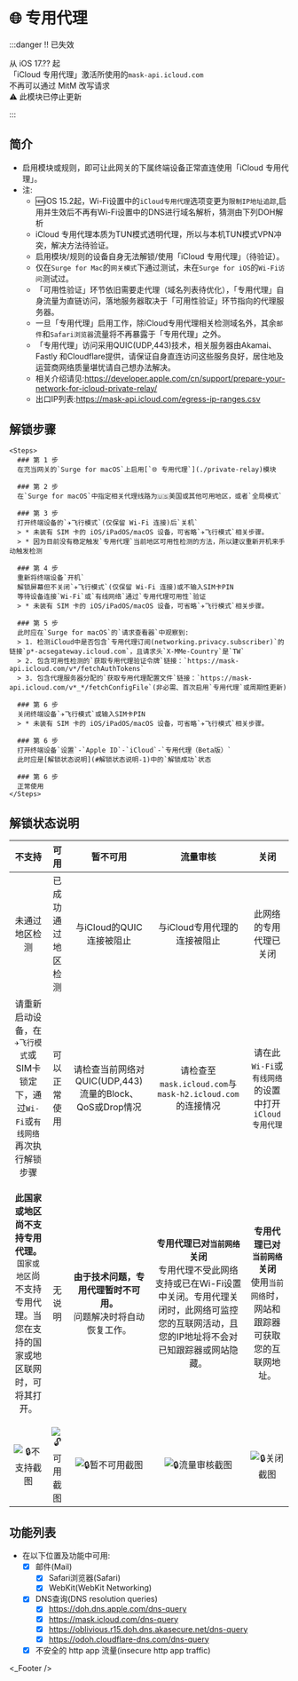 
# 🌐 专用代理

:::danger ‼️ 已失效

从 iOS 17.?? 起  
「iCloud 专用代理」激活所使用的`mask-api.icloud.com`  
不再可以通过 MitM 改写请求  
⚠️ 此模块已停止更新

:::

## 简介
* 启用模块或规则，即可让此网关的下属终端设备正常直连使用「iCloud 专用代理」。
* 注:
  * 🆕iOS 15.2起，Wi-Fi设置中的`iCloud专用代理`选项变更为`限制IP地址追踪`,启用并生效后不再有Wi-Fi设置中的DNS进行域名解析，猜测由下列DOH解析
  * iCloud 专用代理本质为TUN模式透明代理，所以与本机TUN模式VPN冲突，解决方法待验证。
  * 启用模块/规则的设备自身无法解锁/使用「iCloud 专用代理」（待验证）。
  * 仅在`Surge for Mac`的`网关模式`下通过测试，未在`Surge for iOS`的`Wi-Fi访问`测试过。
  * 「可用性验证」环节依旧需要走代理（域名列表待优化），「专用代理」自身流量为直链访问，落地服务器取决于「可用性验证」环节指向的代理服务器。
  * 一旦「专用代理」启用工作，除iCloud专用代理相关检测域名外，其余`邮件`和`Safari浏览器`流量将不再暴露于「专用代理」之外。
  * 「专用代理」访问采用QUIC(UDP,443)技术，相关服务器由Akamai、Fastly 和Cloudflare提供，请保证自身直连访问这些服务良好，居住地及运营商网络质量堪忧请自己想办法解决。
  * 相关介绍请见:https://developer.apple.com/cn/support/prepare-your-network-for-icloud-private-relay/
  * 出口IP列表:https://mask-api.icloud.com/egress-ip-ranges.csv

## 解锁步骤

    <Steps>
      ### 第 1 步
      在充当网关的`Surge for macOS`上启用[`🌐 专用代理`](./private-relay)模块  

      ### 第 2 步
      在`Surge for macOS`中指定相关代理线路为🇺🇸美国或其他可用地区，或者`全局模式`  

      ### 第 3 步
      打开终端设备的`✈️飞行模式`(仅保留 Wi-Fi 连接)后`关机`  
      > * 未装有 SIM 卡的 iOS/iPadOS/macOS 设备，可省略`✈️飞行模式`相关步骤。  
      > * 因为目前没有稳定触发`专用代理`当前地区可用性检测的方法，所以建议重新开机来手动触发检测  

      ### 第 4 步
      重新将终端设备`开机`  
      解锁屏幕但不关闭`✈️飞行模式`(仅保留 Wi-Fi 连接)或不输入SIM卡PIN  
      等待设备连接`Wi-Fi`或`有线网络`通过`专用代理可用性`验证  
      > * 未装有 SIM 卡的 iOS/iPadOS/macOS 设备，可省略`✈️飞行模式`相关步骤。  

      ### 第 5 步
      此时应在`Surge for macOS`的`请求查看器`中观察到:  
      > 1. 检测iCloud中是否包含`专用代理订阅(networking.privacy.subscriber)`的链接`p*-acsegateway.icloud.com`，且请求头`X-MMe-Country`是`TW`
      > 2. 包含可用性检测的`获取专用代理验证令牌`链接：`https://mask-api.icloud.com/v*/fetchAuthTokens`
      > 3. 包含代理服务器分配的`获取专用代理配置文件`链接：`https://mask-api.icloud.com/v*_*/fetchConfigFile`(非必需、首次启用`专用代理`或周期性更新)

      ### 第 6 步
      关闭终端设备`✈️飞行模式`或输入SIM卡PIN  
      > * 未装有 SIM 卡的 iOS/iPadOS/macOS 设备，可省略`✈️飞行模式`相关步骤。  

      ### 第 6 步
      打开终端设备`设置`-`Apple ID`-`iCloud`-`专用代理（Beta版）`  
      此时应是[解锁状态说明](#解锁状态说明-1)中的`解锁成功`状态  

      ### 第 6 步
      正常使用
    </Steps>

## 解锁状态说明
|  不支持  |  可用  |  暂不可用  |  流量审核  |  关闭  |
| :---: | :---: | :---: | :---: | :---: |
| 未通过地区检测 | 已成功通过地区检测 | 与iCloud的QUIC连接被阻止 | 与iCloud专用代理的连接被阻止 | 此网络的专用代理已关闭 |
| 请重新启动设备，在`✈️飞行模式`或SIM卡锁定下，通过`Wi-Fi`或`有线网络`再次执行解锁步骤 | 可以正常使用 | 请检查当前网络对QUIC(UDP,443)流量的Block、QoS或Drop情况 | 请检查至`mask.icloud.com`与`mask-h2.icloud.com`的连接情况 | 请在此`Wi-Fi`或`有线网络`的设置中打开`iCloud专用代理` |
|<p> **此国家或地区尚不支持专用代理。** <br/> `国家或地区`尚不支持专用代理。当您在支持的国家或地区联网时，可将其打开。</p>|<p> 无说明 </p>|<p> **由于技术问题，专用代理暂时不可用。** <br/> 问题解决时将自动恢复工作。 </p>|<p> **专用代理已对`当前网络`关闭** <br/> 专用代理不受此网络支持或已在Wi-Fi设置中关闭。专用代理关闭时，此网络可监控您的互联网活动，且您的IP地址将不会对已知跟踪器或网站隐藏。</p>|<p> **专用代理已对`当前网络`关闭** <br/> 使用`当前网络`时，网站和跟踪器可获取您的互联网地址。</p>|
|![🔒不支持截图](https://github.com/NSRingo/PrivateRelay/raw/main/images/screenshot/iCloud%20Private%20Relay%20-%20Not%20Supported%20-%20iOS.jpeg "iCloud Private Relay - Not Supported - iOS")|![🔓可用截图](https://github.com/NSRingo/PrivateRelay/raw/main/images/screenshot/iCloud%20Private%20Relay%20-%20Avaliable%20-%20iOS.jpeg "iCloud Private Relay - Avaliable - iOS")|![🔒暂不可用截图](https://github.com/NSRingo/PrivateRelay/raw/main/images/screenshot/iCloud%20Private%20Relay%20-%20Temporarily%20Unavaliable%20-%20iOS.jpeg "iCloud Private Relay - Temporarily Unavaliable - iOS")|![🔒流量审核截图](https://github.com/NSRingo/PrivateRelay/raw/main/images/screenshot/iCloud%20Private%20Relay%20-%20Network%20Traffic%20Audits%20-%20iOS.jpeg "iCloud Private Relay - Network Traffic Audits - iOS")|![🔒关闭截图](https://github.com/NSRingo/PrivateRelay/raw/main/images/screenshot/iCloud%20Private%20Relay%20-%20Turned%20Off%20-%20iOS.jpeg "iCloud Private Relay - Turned Off - iOS")|

## 功能列表
* 在以下位置及功能中可用: 
  * [x] 邮件(Mail)
    * [x] Safari浏览器(Safari)
    * [x] WebKit(WebKit Networking)
  * [x] DNS查询(DNS resolution queries)
    * [x] https://doh.dns.apple.com/dns-query
    * [x] https://mask.icloud.com/dns-query
    * [x] https://oblivious.r15.doh.dns.akasecure.net/dns-query
    * [x] https://odoh.cloudflare-dns.com/dns-query
  * [x] 不安全的 http app 流量(insecure http app traffic)

<_Footer />

